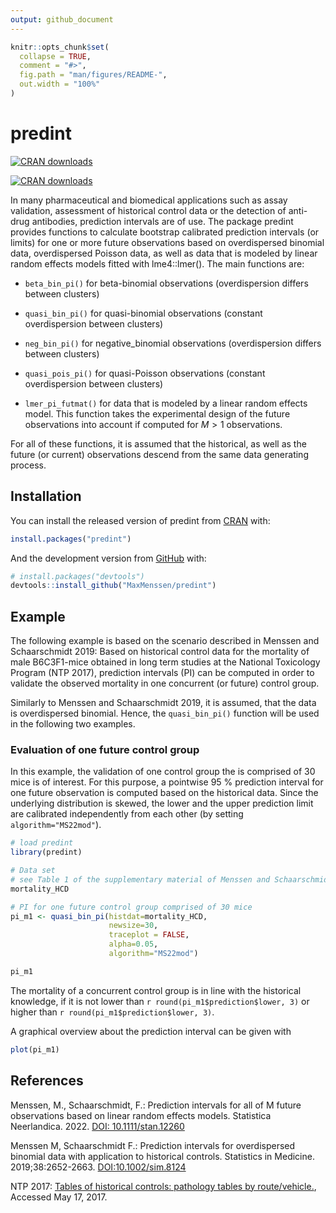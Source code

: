 ```yaml
---
output: github_document
---
```


<!-- README.md is generated from README.Rmd. Please edit that file -->

```r
knitr::opts_chunk$set(
  collapse = TRUE,
  comment = "#>",
  fig.path = "man/figures/README-",
  out.width = "100%"
)
```

# predint

<!-- badges: start -->
[![CRAN downloads](https://cranlogs.r-pkg.org/badges/grand-total/predint)](https://CRAN.R-project.org/package=predint)

[![CRAN downloads](https://cranlogs.r-pkg.org/badges/predint)](https://CRAN.R-project.org/package=predint)
<!-- badges: end -->



In many pharmaceutical and biomedical applications such as assay validation, assessment
of historical control data or the detection of anti-drug antibodies, prediction intervals
are of use. 
The package predint provides functions to calculate bootstrap calibrated 
prediction intervals (or limits) for one or more future observations based on overdispersed 
binomial data, overdispersed Poisson data, as well as data that is modeled by
linear random effects models fitted with lme4::lmer(). The main functions are:

* `beta_bin_pi()` for beta-binomial observations (overdispersion differs between clusters)  

* `quasi_bin_pi()` for quasi-binomial observations (constant overdispersion between clusters)  

* `neg_bin_pi()` for negative_binomial observations (overdispersion differs between clusters)

* `quasi_pois_pi()` for quasi-Poisson observations (constant overdispersion between clusters)

* `lmer_pi_futmat()` for data that is modeled by a linear random effects model. 
This function takes the experimental design of the future observations into account
if computed for $M>1$ observations.

For all of these functions, it is assumed that the historical, as well as the future 
(or current) observations descend from the same data generating process. 

## Installation

You can install the released version of predint from [CRAN](https://CRAN.R-project.org) with:

``` r
install.packages("predint")
```

And the development version from [GitHub](https://github.com/) with:

``` r
# install.packages("devtools")
devtools::install_github("MaxMenssen/predint")
```

## Example
The following example is based on the scenario described in Menssen and Schaarschmidt 
2019: Based on historical control data for the mortality of male B6C3F1-mice 
obtained in long term studies at the National Toxicology Program (NTP 2017), prediction 
intervals (PI) can be computed in order to validate the observed 
mortality in one concurrent (or future) control group. 

Similarly to Menssen and Schaarschmidt 2019, it is assumed, that the data is
overdispersed binomial. Hence, the `quasi_bin_pi()` function will be used in the 
following two examples.

### Evaluation of one future control group
In this example, the validation of one control group the is comprised of 30 mice 
is of interest. For this purpose, a pointwise 95 % prediction interval for one 
future observation is computed based on the historical data.
Since the underlying distribution is skewed, the lower and the upper prediction limit 
are calibrated independently from each other (by setting `algorithm="MS22mod"`).

```r
# load predint
library(predint)

# Data set 
# see Table 1 of the supplementary material of Menssen and Schaarschmidt 2019
mortality_HCD

# PI for one future control group comprised of 30 mice
pi_m1 <- quasi_bin_pi(histdat=mortality_HCD, 
                      newsize=30,
                      traceplot = FALSE, 
                      alpha=0.05,
                      algorithm="MS22mod")

pi_m1
```


The mortality of a concurrent control group is in line with the historical knowledge,
if it is not lower than `r round(pi_m1$prediction$lower, 3)` or higher than `r round(pi_m1$prediction$lower, 3)`.

A graphical overview about the prediction interval can be given with 
```r
plot(pi_m1)
```


## References

Menssen, M., Schaarschmidt, F.: Prediction intervals for all of M
future observations based on linear random effects models. Statistica Neerlandica. 
2022. [DOI: 10.1111/stan.12260](https://onlinelibrary.wiley.com/doi/10.1111/stan.12260?af=R)

Menssen M, Schaarschmidt F.: Prediction intervals for overdispersed binomial data
with application to historical controls. Statistics in Medicine. 2019;38:2652-2663.
[DOI:10.1002/sim.8124](https://onlinelibrary.wiley.com/doi/10.1002/sim.8124)

<!-- Kluxen et al.: Using historical control data in bioassays for regulatory toxicology. -->
<!-- Regulatory Toxicology and Pharmacology. 2021;125:105024  -->
<!-- [DOI:10.1016/j.yrtph.2021.105024](https://doi.org/10.1016/j.yrtph.2021.105024) -->

<!-- Valverde-Garcia et al.: An avian reproduction study historical control database: A tool for data -->
<!-- interpretation. Regulatory Toxicology and Pharmacology. 2018;92:295-302 -->
<!-- [DOI:10.1016/j.yrtph.2017.12.004](https://doi.org/10.1016/j.yrtph.2017.12.004) -->

NTP 2017: [Tables of historical controls: pathology tables by route/vehicle.](https://ntp.niehs.nih.gov/results/dbsearch/historical/index.html), Accessed 
May 17, 2017.

